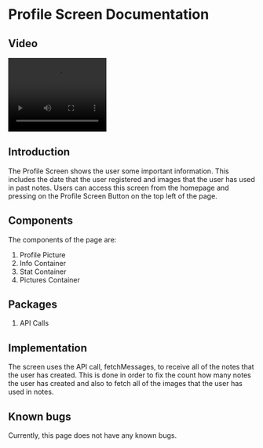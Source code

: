 
# Profile Screen Documentation

## Video

<video width="200" height="150" controls>
    <source src="../../static/ProfileScreenVideo.mp4" type="video/mp4" />
</video>

## Introduction

The Profile Screen shows the user some important information. This includes the date that the user registered and images that the user has used in past notes. Users can access this screen from the homepage and pressing on the Profile Screen Button on the top left of the page.

## Components

The components of the page are:

1. Profile Picture
2. Info Container
3. Stat Container
4. Pictures Container

## Packages

1. API Calls

## Implementation

The screen uses the API call, fetchMessages, to receive all of the notes that the user has created. This is done in order to fix the count how many notes the user has created and also to fetch all of the images that the user has used in notes.

## Known bugs

Currently, this page does not have any known bugs.
